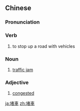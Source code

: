 {{also|堵车}}
==Chinese==
{{zh-forms|s=堵车}}

===Pronunciation===
{{zh-pron
|m=dǔchē
|c=dou2 ce1
|cat=v,n,a
}}

===Verb===
{{zh-verb}}

# to stop up a road with vehicles

===Noun===
{{zh-noun}}

# [[traffic jam]]

===Adjective===
{{zh-adj}}

# [[congested]] {{gloss|of traffic}}
#: {{zh-x|路上 有點 堵車。|''The traffic was a bit '''congested'''.''}}

[[ja:堵車]]
[[zh:堵車]]